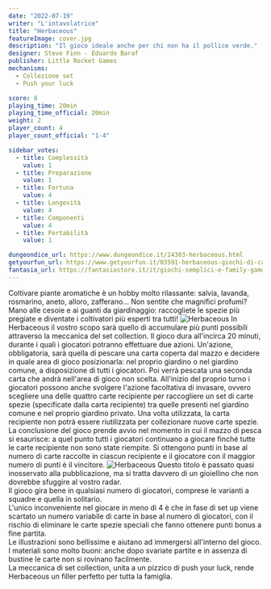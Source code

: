 ```yaml
---
date: "2022-07-19"
writer: "L'intavolatrice"
title: "Herbaceous"
featureImage: cover.jpg
description: "Il gioco ideale anche per chi non ha il pollice verde."
designer: Steve Finn - Eduardo Baraf
publisher: Little Rocket Games
mechanisms:
  - Collezione set
  - Push your luck

score: 8
playing_time: 20min
playing_time_official: 20min
weight: 2
player_count: 4
player_count_official: "1-4"

sidebar_votes:
  - title: Complessità
    value: 1
  - title: Preparazione
    value: 1
  - title: Fortuna
    value: 4
  - title: Longevità
    value: 4
  - title: Componenti
    value: 4
  - title: Portabilità
    value: 1

dungeondice_url: https://www.dungeondice.it/24303-herbaceous.html
getyourfun_url: https://www.getyourfun.it/03591-herbaceous-giochi-di-carte.html
fantasia_url: https://fantasiastore.it/it/giochi-semplici-e-family-games/10978-herbaceous.html
---
```


<Setting>
  Coltivare piante aromatiche è un hobby molto rilassante: salvia, lavanda,
  rosmarino, aneto, alloro, zafferano… Non sentite che magnifici profumi? Mano
  alle cesoie e ai guanti da giardinaggio: raccogliete le spezie più pregiate e
  diventate i coltivatori più esperti tra tutti!
</Setting>

<img src="./game1.jpg" alt="Herbaceous" />

<Rules>
  In Herbaceous il vostro scopo sarà quello di accumulare più punti possibili
  attraverso la meccanica del set collection. Il gioco dura all'incirca 20
  minuti, durante i quali i giocatori potranno effettuare due azioni. Un'azione,
  obbligatoria, sarà quella di pescare una carta coperta dal mazzo e decidere in
  quale area di gioco posizionarla: nel proprio giardino o nel giardino comune,
  a disposizione di tutti i giocatori. Poi verrà pescata una seconda carta che
  andrà nell'area di gioco non scelta. All'inizio del proprio turno i giocatori
  possono anche svolgere l'azione facoltativa di invasare, ovvero scegliere una
  delle quattro carte recipiente per raccogliere un set di carte spezie
  (specificate dalla carta recipiente) tra quelle presenti nel giardino comune e
  nel proprio giardino privato. Una volta utilizzata, la carta recipiente non
  potrà essere riutilizzata per collezionare nuove carte spezie. La conclusione
  del gioco prende avvio nel momento in cui il mazzo di pesca si esaurisce: a
  quel punto tutti i giocatori continuano a giocare finché tutte le carte
  recipiente non sono state riempite. Si ottengono punti in base al numero di
  carte raccolte in ciascun recipiente e il giocatore con il maggior numero di
  punti è il vincitore.
</Rules>

<img src="./game2.jpg" alt="Herbaceous" />

<Feedback>
  Questo titolo è passato quasi inosservato alla pubblicazione, ma si tratta
  davvero di un gioiellino che non dovrebbe sfuggire al vostro radar. <br />
  Il gioco gira bene in qualsiasi numero di giocatori, comprese le varianti a squadre
  e quella in solitario.
  <br />
  L'unico inconveniente nel giocare in meno di 4 è che in fase di set up viene scartato
  un numero variabile di carte in base al numero di giocatori, con il rischio di
  eliminare le carte spezie speciali che fanno ottenere punti bonus a fine partita.
  <br />
  Le illustrazioni sono bellissime e aiutano ad immergersi all'interno del gioco.
  I materiali sono molto buoni: anche dopo svariate partite e in assenza di bustine
  le carte non si rovinano facilmente.
  <br />
  La meccanica di set collection, unita a un pizzico di push your luck, rende Herbaceous
  un filler perfetto per tutta la famiglia.
</Feedback>

<Instagram id="CgMTaW3j4cO" />

